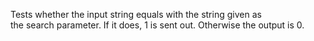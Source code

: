 Tests whether the input string equals with the string given as the search parameter. If it does, 1 is sent out. Otherwise the output is 0.